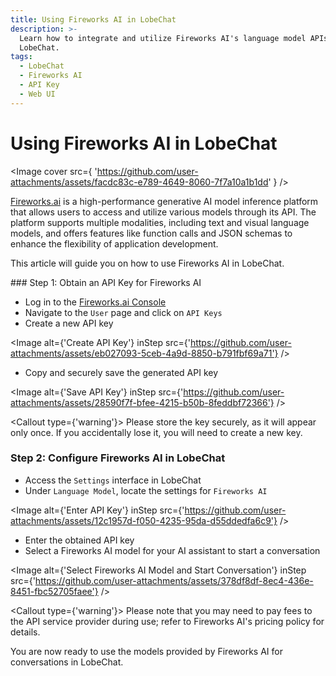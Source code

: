 ```yaml
---
title: Using Fireworks AI in LobeChat
description: >-
  Learn how to integrate and utilize Fireworks AI's language model APIs in
  LobeChat.
tags:
  - LobeChat
  - Fireworks AI
  - API Key
  - Web UI
---
```


# Using Fireworks AI in LobeChat

<Image
  cover
  src={
'https://github.com/user-attachments/assets/facdc83c-e789-4649-8060-7f7a10a1b1dd'
}
/>

[Fireworks.ai](https://fireworks.ai/) is a high-performance generative AI model inference platform that allows users to access and utilize various models through its API. The platform supports multiple modalities, including text and visual language models, and offers features like function calls and JSON schemas to enhance the flexibility of application development.

This article will guide you on how to use Fireworks AI in LobeChat.

<Steps>
  ### Step 1: Obtain an API Key for Fireworks AI

  - Log in to the [Fireworks.ai Console](https://fireworks.ai/account/api-keys)
  - Navigate to the `User` page and click on `API Keys`
  - Create a new API key

  <Image alt={'Create API Key'} inStep src={'https://github.com/user-attachments/assets/eb027093-5ceb-4a9d-8850-b791fbf69a71'} />

  - Copy and securely save the generated API key

  <Image alt={'Save API Key'} inStep src={'https://github.com/user-attachments/assets/28590f7f-bfee-4215-b50b-8feddbf72366'} />

  <Callout type={'warning'}>
    Please store the key securely, as it will appear only once. If you accidentally lose it, you will need to create a new key.
  </Callout>

  ### Step 2: Configure Fireworks AI in LobeChat

  - Access the `Settings` interface in LobeChat
  - Under `Language Model`, locate the settings for `Fireworks AI`

  <Image alt={'Enter API Key'} inStep src={'https://github.com/user-attachments/assets/12c1957d-f050-4235-95da-d55ddedfa6c9'} />

  - Enter the obtained API key
  - Select a Fireworks AI model for your AI assistant to start a conversation

  <Image alt={'Select Fireworks AI Model and Start Conversation'} inStep src={'https://github.com/user-attachments/assets/378df8df-8ec4-436e-8451-fbc52705faee'} />

  <Callout type={'warning'}>
    Please note that you may need to pay fees to the API service provider during use; refer to Fireworks AI's pricing policy for details.
  </Callout>
</Steps>

You are now ready to use the models provided by Fireworks AI for conversations in LobeChat.
